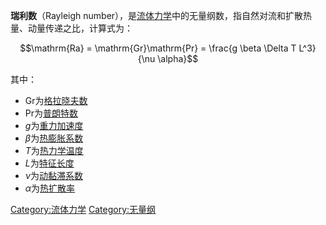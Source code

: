 {{多個問題|
{{unreferenced|time=2010-01-19T10:41:07+00:00}}
{{Expand|time=2011-08-12}}
{{Expert|time=2011-08-12}}
}}
'''瑞利数'''（Rayleigh number），是[[流体力学|流体力学]]中的无量纲数，指自然对流和扩散热量、动量传递之比，计算式为：

:<math>\mathrm{Ra} = \mathrm{Gr}\mathrm{Pr} = \frac{g \beta \Delta T L^3} {\nu \alpha}</math>

其中：

* <math>\mathrm{Gr}</math>为[[格拉晓夫数|格拉晓夫数]]
* <math>\mathrm{Pr}</math>为[[普朗特数|普朗特数]]
* <math>g</math>为[[重力加速度|重力加速度]]
* <math>\beta</math>为[[热膨胀系数|热膨胀系数]]
* <math>T</math>为[[热力学温度|热力学温度]]
* <math>L</math>为[[特徵長度|特征长度]]
* <math>\nu</math>为[[動黏滯係數|动黏滞系数]]
* <math>\alpha</math>为[[热扩散率|热扩散率]]


{{NonDimFluMech}}

[[Category:流体力学|Category:流体力学]]
[[Category:无量纲|Category:无量纲]]
